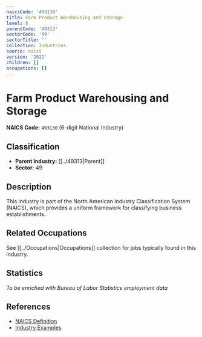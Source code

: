 ```yaml
---
naicsCode: '493130'
title: Farm Product Warehousing and Storage
level: 6
parentCode: '49313'
sectorCode: '49'
sectorTitle: ''
collection: Industries
source: naics
version: '2022'
children: []
occupations: []
---
```

# Farm Product Warehousing and Storage

**NAICS Code:** `493130` (6-digit National Industry)

## Classification

- **Parent Industry:** [[../49313|Parent]]
- **Sector:** 49

## Description

This industry is part of the North American Industry Classification System (NAICS), which provides a uniform framework for classifying business establishments.

## Related Occupations

See [[../Occupations|Occupations]] collection for jobs typically found in this industry.

## Statistics

*To be enriched with Bureau of Labor Statistics employment data*

## References

- [NAICS Definition](https://www.census.gov/naics/)
- [Industry Examples](https://www.census.gov/naics/2022NAICS/)
